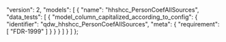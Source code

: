   "version": 2,
  "models": [
    {
      "name": "hhshcc_PersonCoefAllSources",
      "data_tests": [
        {
          "model_column_capitalized_according_to_config": {
            "identifier": "qdw_hhshcc_PersonCoefAllSources",
            "meta": {
              "requirement": [
                "FDR-1999"
              ]
            }
          }
        }
      ]
    }
  ]
};
